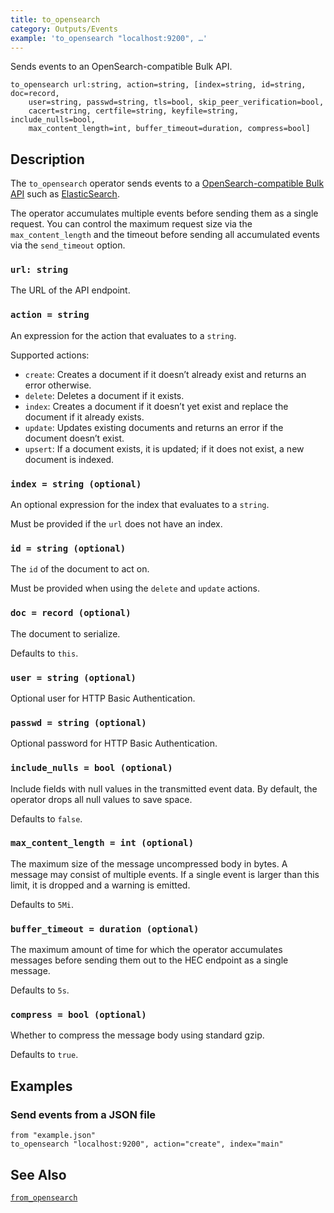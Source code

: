 ```yaml
---
title: to_opensearch
category: Outputs/Events
example: 'to_opensearch "localhost:9200", …'
---
```


Sends events to an OpenSearch-compatible Bulk API.

```tql
to_opensearch url:string, action=string, [index=string, id=string, doc=record,
    user=string, passwd=string, tls=bool, skip_peer_verification=bool,
    cacert=string, certfile=string, keyfile=string, include_nulls=bool,
    max_content_length=int, buffer_timeout=duration, compress=bool]
```

## Description

The `to_opensearch` operator sends events to a [OpenSearch-compatible Bulk
API][api] such as [ElasticSearch][elasticsearch].

[api]: https://opensearch.org/docs/latest/api-reference/document-apis/bulk/
[elasticsearch]: https://www.elastic.co/elasticsearch

The operator accumulates multiple events before sending them as a single
request. You can control the maximum request size via the
`max_content_length` and the timeout before sending all accumulated events via
the `send_timeout` option.

### `url: string`

The URL of the API endpoint.

### `action = string`

An expression for the action that evaluates to a `string`.

Supported actions:
- `create`: Creates a document if it doesn’t already exist and returns an error otherwise.
- `delete`: Deletes a document if it exists.
- `index`: Creates a document if it doesn’t yet exist and replace the document if it already exists.
- `update`: Updates existing documents and returns an error if the document doesn’t exist.
- `upsert`: If a document exists, it is updated; if it does not exist, a new document is indexed.

### `index = string (optional)`

An optional expression for the index that evaluates to a `string`.

Must be provided if the `url` does not have an index.

### `id = string (optional)`

The `id` of the document to act on.

Must be provided when using the `delete` and `update` actions.

### `doc = record (optional)`

The document to serialize.

Defaults to `this`.

### `user = string (optional)`

Optional user for HTTP Basic Authentication.

### `passwd = string (optional)`

Optional password for HTTP Basic Authentication.


<TLSOptions tls_default="true"/>

### `include_nulls = bool (optional)`

Include fields with null values in the transmitted event data. By default, the
operator drops all null values to save space.

Defaults to `false`.

### `max_content_length = int (optional)`

The maximum size of the message uncompressed body in bytes. A message may consist of multiple events.
If a single event is larger than this limit, it is dropped and a warning is emitted.

Defaults to `5Mi`.

### `buffer_timeout = duration (optional)`

The maximum amount of time for which the operator accumulates messages before
sending them out to the HEC endpoint as a single message.

Defaults to `5s`.

### `compress = bool (optional)`

Whether to compress the message body using standard gzip.

Defaults to `true`.

## Examples

### Send events from a JSON file

```tql
from "example.json"
to_opensearch "localhost:9200", action="create", index="main"
```

## See Also

[`from_opensearch`](/reference/operators/from_opensearch)
